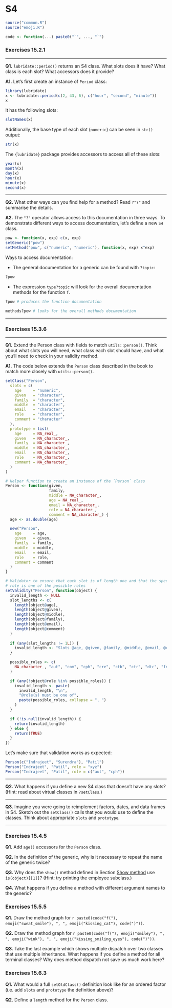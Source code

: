 # S4

```r
source("common.R")
source("emoji.R")

code <- function(...) paste0("`", ..., "`")
```

### Exercises 15.2.1

---

**Q1.** `lubridate::period()` returns an S4 class. What slots does it have? What class is each slot? What accessors does it provide?

**A1.** Let's first create an instance of `Period` class:

```r
library(lubridate)
x <- lubridate::period(c(2, 43, 6), c("hour", "second", "minute"))
x
```

It has the following slots:

```r
slotNames(x)
```

Additionally, the base type of each slot (`numeric`) can be seen in `str()` output:

```r
str(x)
```

The `{lubridate}` package provides accessors to access all of these slots:

```r
year(x)
month(x)
day(x)
hour(x)
minute(x)
second(x)
```

---

**Q2.** What other ways can you find help for a method? Read `?"?"` and summarise the details.

**A2.** The `"?"` operator allows access to this documentation in three ways. To demonstrate different ways to access documentation, let's define a new `S4` class.

```r
pow <- function(x, exp) c(x, exp)
setGeneric("pow")
setMethod("pow", c("numeric", "numeric"), function(x, exp) x^exp)
```

Ways to access documentation:

- The general documentation for a generic can be found with `?topic`:

```r
?pow
```

- The expression `type?topic` will look for the overall documentation methods for the function `f`.

```r
?pow # produces the function documentation

methods?pow # looks for the overall methods documentation
```

---

### Exercises 15.3.6

---

**Q1.** Extend the Person class with fields to match `utils::person()`. Think about what slots you will need, what class each slot should have, and what you'll need to check in your validity method.

**A1.** The code below extends the `Person` class described in the book to match more closely with `utils::person()`.

```r
setClass("Person",
  slots = c(
    age     = "numeric",
    given   = "character",
    family  = "character",
    middle  = "character",
    email   = "character",
    role    = "character",
    comment = "character"
  ),
  prototype = list(
    age     = NA_real_,
    given   = NA_character_,
    family  = NA_character_,
    middle  = NA_character_,
    email   = NA_character_,
    role    = NA_character_,
    comment = NA_character_
  )
)

# Helper function to create an instance of the `Person` class
Person <- function(given,
                   family,
                   middle = NA_character_,
                   age = NA_real_,
                   email = NA_character_,
                   role = NA_character_,
                   comment = NA_character_) {
  age <- as.double(age)

  new("Person",
    age     = age,
    given   = given,
    family  = family,
    middle  = middle,
    email   = email,
    role    = role,
    comment = comment
  )
}

# Validator to ensure that each slot is of length one and that the specified
# role is one of the possible roles
setValidity("Person", function(object) {
  invalid_length <- NULL
  slot_lengths <- c(
    length(object@age),
    length(object@given),
    length(object@middle),
    length(object@family),
    length(object@email),
    length(object@comment)
  )
  
  if (any(slot_lengths != 1L)) {
    invalid_length <- "Slots @age, @given, @family, @middle, @email, @comment must be of length 1."
  }

  possible_roles <- c(
    NA_character_, "aut", "com", "cph", "cre", "ctb", "ctr", "dtc", "fnd", "rev", "ths", "trl"
  )

  if (any(!object@role %in% possible_roles)) {
    invalid_length <- paste(
      invalid_length, "\n",
      "@role(s) must be one of",
      paste(possible_roles, collapse = ", ")
    )
  }

  if (!is.null(invalid_length)) {
    return(invalid_length)
  } else {
    return(TRUE)
  }
})
```

Let's make sure that validation works as expected:

```r
Person(c("Indrajeet", "Surendra"), "Patil")
Person("Indrajeet", "Patil", role = "xyz")
Person("Indrajeet", "Patil", role = c("aut", "cph"))
```



---

**Q2.** What happens if you define a new S4 class that doesn't have any slots? (Hint: read about virtual classes in `?setClass`.)

---

**Q3.** Imagine you were going to reimplement factors, dates, and data frames in S4. Sketch out the `setClass()` calls that you would use to define the classes. Think about appropriate `slots` and `prototype`.

---

### Exercises 15.4.5

**Q1.** Add `age()` accessors for the `Person` class.

**Q2.** In the definition of the generic, why is it necessary to repeat the name of the generic twice?

**Q3.** Why does the `show()` method defined in Section [Show method](https://adv-r.hadley.nz/s4.html#show-method) use `is(object)[[1]]`? (Hint: try printing the employee subclass.)

**Q4.** What happens if you define a method with different argument names to the generic?

### Exercises 15.5.5

**Q1.** Draw the method graph for `r paste0(code("f("), emoji("sweat_smile"), ", ", emoji("kissing_cat"), code(")"))`.

**Q2.** Draw the method graph for `r paste0(code("f("), emoji("smiley"), ", ", emoji("wink"), ", ", emoji("kissing_smiling_eyes"), code(")"))`.

**Q3.** Take the last example which shows multiple dispatch over two classes that use multiple inheritance. What happens if you define a method for all terminal classes? Why does method dispatch not save us much work here?

### Exercises 15.6.3

**Q1.** What would a full `setOldClass()` definition look like for an ordered factor (i.e. add `slots` and `prototype` the definition above)?

**Q2.** Define a `length` method for the `Person` class.
